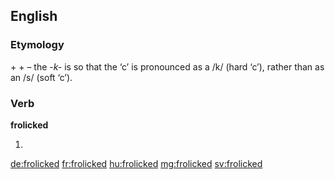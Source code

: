 ==English==

===Etymology===
{{term|frolic|lang=en}} + {{term|-k-|lang=en}} + {{term|-ed|lang=en}} – the ''-k-'' is so that the ‘c’ is pronounced as a /k/ (hard ‘c’), rather than as an /s/ (soft ‘c’).

===Verb===
'''frolicked'''

# {{past of|frolic}}

[[de:frolicked]]
[[fr:frolicked]]
[[hu:frolicked]]
[[mg:frolicked]]
[[sv:frolicked]]